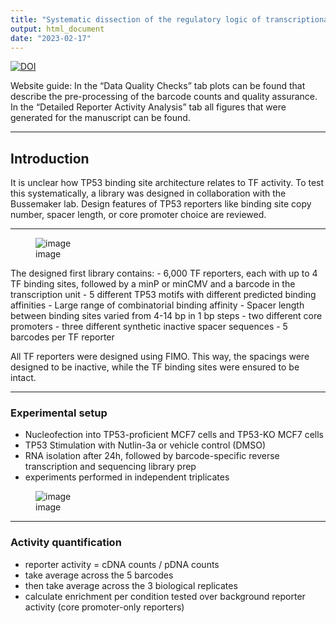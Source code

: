```yaml
---
title: "Systematic dissection of the regulatory logic of transcriptional activation by TP53 binding sites"
output: html_document
date: "2023-02-17"
---
```


[![DOI](https://zenodo.org/badge/DOI/10.5281/zenodo.7624305.svg)](https://doi.org/10.5281/zenodo.7624305)




Website guide: In the "Data Quality Checks" tab plots can be found that describe the pre-processing of the barcode counts and quality assurance. In the "Detailed Reporter Activity Analysis" tab all figures that were generated for the manuscript can be found. 

---

## Introduction

It is unclear how TP53 binding site architecture relates to TF activity. To test this systematically, a library was designed in collaboration with the Bussemaker lab. Design features of TP53 reporters like binding site copy number, spacer length, or core promoter choice are reviewed.

---

![image](https://user-images.githubusercontent.com/57003758/219690675-b2ad091d-477d-4885-a7cc-15aa78f60420.png)

The designed first library contains:
- 6,000 TF reporters, each with up to 4 TF binding sites, followed by a minP or minCMV and a barcode in the transcription unit
- 5 different TP53 motifs with different predicted binding affinities
- Large range of combinatorial binding affinity
- Spacer length between binding sites varied from 4-14 bp in 1 bp steps
- two different core promoters
- three different synthetic inactive spacer sequences
- 5 barcodes per TF reporter

All TF reporters were designed using FIMO. This way, the spacings were designed to be inactive, while the TF binding sites were ensured to be intact.

---

### Experimental setup

- Nucleofection into TP53-proficient MCF7 cells and TP53-KO MCF7 cells
- TP53 Stimulation with Nutlin-3a or vehicle control (DMSO)
- RNA isolation after 24h, followed by barcode-specific reverse transcription and sequencing library prep
- experiments performed in independent triplicates

![image](https://user-images.githubusercontent.com/57003758/219691075-8871d7ed-6dc9-486e-9049-a39f32051d3c.png)


---

### Activity quantification

- reporter activity = cDNA counts / pDNA counts
- take average across the 5 barcodes
- then take average across the 3 biological replicates
- calculate enrichment per condition tested over background reporter activity (core promoter-only reporters)
